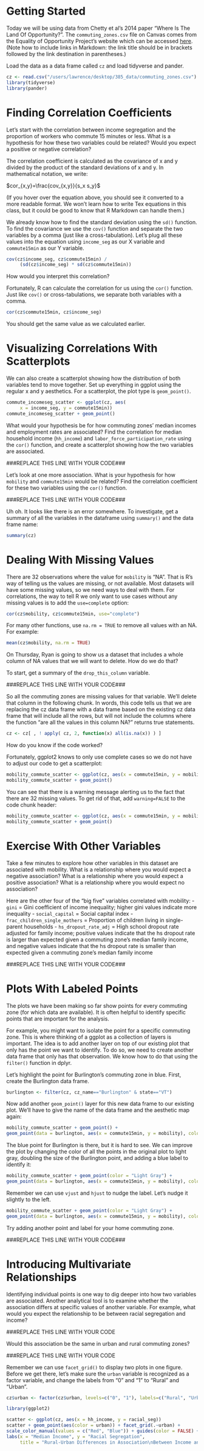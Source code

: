 # Getting Started

Today we will be using data from Chetty et al's 2014 paper "Where Is The Land Of Opportunity?". The `commuting_zones.csv` file on Canvas comes from the Equality of Opportunity Project's website which can be accessed [here](http://www.equality-of-opportunity.org). (Note how to include links in Markdown: the link title should be in brackets followed by the link destination in parentheses.)

Load the data as a data frame called `cz` and load tidyverse and pander.

```r
cz <- read.csv("/users/lawrence/desktop/385_data/commuting_zones.csv")
library(tidyverse)
library(pander)
```

# Finding Correlation Coefficients

Let's start with the correlation between income segregation and the proportion of workers who commute 15 minutes or less. What is a hypothesis for how these two variables could be related? Would you expect a positive or negative correlation?

The correlation coefficient is calculated as the covariance of x and y divided by the product of the standard deviations of x and y. In mathematical notation, we write:

$cor_{x,y}=\frac{cov_{x,y}}{s_x s_y}$

(If you hover over the equation above, you should see it converted to a more readable format. We won't learn how to write Tex equations in this class, but it could be good to know that R Markdown can handle them.)

We already know how to find the standard deviation using the `sd()` function. To find the covariance we use the `cov()` function and separate the two variables by a comma (just like a cross-tabulation). Let's plug all these values into the equation using `income_seg` as our X variable and `commute15min` as our Y variable.

```r
cov(cz$income_seg, cz$commute15min) / 
     (sd(cz$income_seg) * sd(cz$commute15min))
```

How would you interpret this correlation?


Fortunately, R can calculate the correlation for us using the `cor()` function. Just like `cov()` or cross-tabulations, we separate both variables with a comma.

```r
cor(cz$commute15min, cz$income_seg)
```

You should get the same value as we calculated earlier.

# Visualizing Correlations With Scatterplots

We can also create a scatterplot showing how the distribution of both variables tend to move together. Set up everything in ggplot using the regular x and y aesthetics. For a scatterplot, the plot type is `geom_point()`.

```r
commute_incomeseg_scatter <- ggplot(cz, aes(
     x = income_seg, y = commute15min))
commute_incomeseg_scatter + geom_point()
```


What would your hypothesis be for how commuting zones' median incomes and employment rates are associated? Find the correlation for median household income (`hh_income`) and `labor_force_participation_rate` using the `cor()` function, and create a scatterplot showing how the two variables are associated.

###REPLACE THIS LINE WITH YOUR CODE###


Let's look at one more association. What is your hypothesis for how `mobility` and `commute15min` would be related? Find the correlation coefficient for these two variables using the `cor()` function.

###REPLACE THIS LINE WITH YOUR CODE###


Uh oh. It looks like there is an error somewhere. To investigate, get a summary of all the variables in the dataframe using `summary()` and the data frame name:

```r
summary(cz)
```

# Dealing With Missing Values

There are 32 observations where the value for `mobility` is "NA". That is R's way of telling us the values are missing, or not available. Most datasets will have some missing values, so we need ways to deal with them. For correlations, the way to tell R we only want to use cases without any missing values is to add the `use=complete` option:

```r
cor(cz$mobility, cz$commute15min, use="complete")
```

For many other functions, use `na.rm = TRUE` to remove all values with an NA. For example:

```r
mean(cz$mobility, na.rm = TRUE)
```


On Thursday, Ryan is going to show us a dataset that includes a whole column of NA values that we will want to delete. How do we do that?

To start, get a summary of the `drop_this_column` variable.

###REPLACE THIS LINE WITH YOUR CODE###


So all the commuting zones are missing values for that variable. We'll delete that column in the following chunk. In words, this code tells us that we are replacing the cz data frame with a data frame based on the existing cz data frame that will include all the rows, but will not include the columns where the function "are all the values in this column NA?" returns true statements. 
```r
cz <- cz[ , ! apply( cz, 2, function(x) all(is.na(x)) ) ]
```

How do you know if the code worked?

Fortunately, ggplot2 knows to only use complete cases so we do not have to adjust our code to get a scatterplot:

```r
mobility_commute_scatter <- ggplot(cz, aes(x = commute15min, y = mobility))
mobility_commute_scatter + geom_point()
```

You can see that there is a warning message alerting us to the fact that there are 32 missing values. To get rid of that, add `warning=FALSE` to the code chunk header:

```r
mobility_commute_scatter <- ggplot(cz, aes(x = commute15min, y = mobility))
mobility_commute_scatter + geom_point()
```

# Exercise With Other Variables

Take a few minutes to explore how other variables in this dataset are associated with mobility. What is a relationship where you would expect a negative association? What is a relationship where you would expect a positive association? What is a relationship where you would expect no association?
 
Here are the other four of the "big five" variables correlated with mobility:
- `gini` = Gini coefficient of income inequality; higher gini values indicate more inequality
- `social_capital` = Social capital index
- `frac_children_single_mothers` = Proportion of children living in single-parent households
- `hs_dropout_rate_adj` = High school dropout rate adjusted for family income; positive values indicate that the hs dropout rate is larger than expected given a commuting zone's median family income, and negative values indicate that the hs dropout rate is smaller than expected given a commuting zone's median family income


###REPLACE THIS LINE WITH YOUR CODE###

# Plots With Labeled Points

The plots we have been making so far show points for every commuting zone (for which data are available). It is often helpful to identify specific points that are important for the analysis. 

For example, you might want to isolate the point for a specific commuting zone. This is where thinking of a ggplot as a collection of layers is important. The idea is to add another layer on top of our existing plot that only has the point we want to identify. To do so, we need to create another data frame that only has that observation. We know how to do that using the `filter()` function in dplyr.

Let's highlight the point for Burlington's commuting zone in blue. First, create the Burlington data frame.

```r
burlington <- filter(cz, cz_name=="Burlington" & state=="VT")
```

Now add another `geom_point()` layer for this new data frame to our existing plot. We'll have to give the name of the data frame and the aesthetic map again:

```r
mobility_commute_scatter + geom_point() +
geom_point(data = burlington, aes(x = commute15min, y = mobility), color = "Blue")
```

The blue point for Burlington is there, but it is hard to see. We can improve the plot by changing the color of all the points in the original plot to light gray, doubling the size of the Burlington point, and adding a blue label to identify it:

```r
mobility_commute_scatter + geom_point(color = "Light Gray") +
geom_point(data = burlington, aes(x = commute15min, y = mobility), color = "Blue", size = 2) + geom_text(data = burlington, aes(label = cz_name) , color = "Blue")
```

Remember we can use `vjust` and `hjust` to nudge the label. Let's nudge it slightly to the left.

```r
mobility_commute_scatter + geom_point(color = "Light Gray") +
geom_point(data = burlington, aes(x = commute15min, y = mobility), color = "Blue", size = 2) + geom_text(data = burlington, aes(label = cz_name) , color = "Blue", hjust = 1.1)
```

Try adding another point and label for your home commuting zone.

###REPLACE THIS LINE WITH YOUR CODE###

# Introducing Multivariate Relationships

Identifying individual points is one way to dig deeper into how two variables are associated. Another analytical tool is to examine whether the association differs at specific values of another variable. For example, what would you expect the relationship to be between racial segregation and income?

###REPLACE THIS LINE WITH YOUR CODE


Would this association be the same in urban and rural commuting zones?

###REPLACE THIS LINE WITH YOUR CODE

Remember we can use `facet_grid()` to display two plots in one figure. Before we get there, let's make sure the `urban` variable is recognized as a factor variable, and change the labels from "0" and "1" to "Rural" and "Urban".

```r
cz$urban <- factor(cz$urban, levels=c("0", "1"), labels=c("Rural", "Urban"))
```

```r
library(ggplot2)

scatter <- ggplot(cz, aes(x = hh_income, y = racial_seg))
scatter + geom_point(aes(color = urban)) + facet_grid(.~urban) +
scale_color_manual(values = c("Red", "Blue")) + guides(color = FALSE) +
labs(x = "Median Income", y = "Racial Segregation",
     title = "Rural-Urban Differences in Association\nBetween Income and Racial Segregation", subtitle = "Data from the Equality of Opportunity Project")
```
